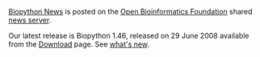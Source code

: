 [http://news.open-bio.org/archives/cat_biopython.html Biopython News] is posted on the [[obf:OBF|Open Bioinformatics Foundation]] shared [http://news.open-bio.org news server].

Our latest release is Biopython 1.46, released on 29 June 2008 available from the [[Download]] page.  See [http://biopython.open-bio.org/SRC/biopython/NEWS what's new].